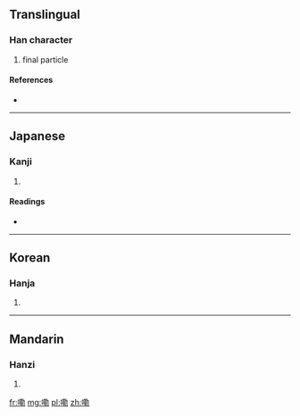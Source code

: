 ==Translingual==

===Han character===
{{Han char|rn=30|rad=口|as=11|sn=14|four=|canj=口廿十尸 (RTJS)}}

# final particle

====References====
* {{Han ref|kx=0206.201|dkj=04234|dj=0429.200|hdz=10673.110|uh=561E|ud=22046}}

----

==Japanese==

===Kanji===
{{ja-kanji|grade=|rs=口11}}

# {{defn|Japanese|sort=口11}}

====Readings====
* {{ja-readings|on=[[ろく]] (roku)|kun=}}

----

==Korean==

===Hanja===
{{ko-hanja|hangeul=륵|rv=reuk|mr=rŭk}}

# {{defn|Korean|sort=口11}}

----

==Mandarin==

===Hanzi===
{{cmn-hanzi|pin=[[lei]] ([[lei5]])|wg=lei<sup>5</sup>}}

# {{defn|Mandarin|sort=口11}}

[[fr:嘞]]
[[mg:嘞]]
[[pl:嘞]]
[[zh:嘞]]